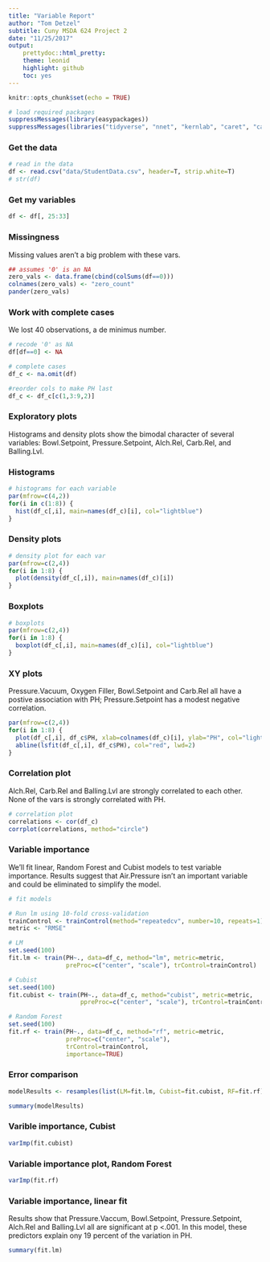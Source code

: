 ```yaml
---
title: "Variable Report"
author: "Tom Detzel"
subtitle: Cuny MSDA 624 Project 2
date: "11/25/2017"
output:
    prettydoc::html_pretty:
    theme: leonid
    highlight: github
    toc: yes
---
```


```r
knitr::opts_chunk$set(echo = TRUE)

# load required packages
suppressMessages(library(easypackages))
suppressMessages(libraries("tidyverse", "nnet", "kernlab", "caret", "car", "earth", "pander", "randomForest", "mlbench","ModelMetrics", "lars", "MASS", "stats", "pls", "psych", "corrplot", "Hmisc", "mi", "betareg", "mice", "rpart", "party", "partykit", "gbm", "ipred", "VIM"))

```

### Get the data

```r

# read in the data
df <- read.csv("data/StudentData.csv", header=T, strip.white=T)
# str(df)

```

### Get my variables

```r
df <- df[, 25:33]

```

### Missingness  

Missing values aren't a big problem with these vars.

```r
## assumes '0' is an NA
zero_vals <- data.frame(cbind(colSums(df==0)))
colnames(zero_vals) <- "zero_count"
pander(zero_vals)

```

### Work with complete cases  
  
We lost 40 observations, a de minimus number. 

```r

# recode '0' as NA
df[df==0] <- NA

# complete cases
df_c <- na.omit(df) 

#reorder cols to make PH last
df_c <- df_c[c(1,3:9,2)]

```

### Exploratory plots

Histograms and density plots show the bimodal character of several variables: Bowl.Setpoint, Pressure.Setpoint, Alch.Rel, Carb.Rel, and Balling.Lvl.

### Histograms

```r

# histograms for each variable
par(mfrow=c(4,2))
for(i in c(1:8)) {
  hist(df_c[,i], main=names(df_c)[i], col="lightblue")
}

```

### Density plots

```r

# density plot for each var
par(mfrow=c(2,4))
for(i in 1:8) {
  plot(density(df_c[,i]), main=names(df_c)[i])
}

```

### Boxplots

```r
# boxplots
par(mfrow=c(2,4))
for(i in 1:8) {
  boxplot(df_c[,i], main=names(df_c)[i], col="lightblue")
}
```

### XY plots

Pressure.Vacuum, Oxygen Filler, Bowl.Setpoint and Carb.Rel all have a postive association with PH; Pressure.Setpoint has a modest negative correlation.

```r

par(mfrow=c(2,4))
for(i in 1:8) {
  plot(df_c[,i], df_c$PH, xlab=colnames(df_c)[i], ylab="PH", col="lightblue")
  abline(lsfit(df_c[,i], df_c$PH), col="red", lwd=2)
}
```

### Correlation plot
  
Alch.Rel, Carb.Rel and Balling.Lvl are strongly correlated to each other. None of the vars is strongly correlated with PH.

```r

# correlation plot 
correlations <- cor(df_c)
corrplot(correlations, method="circle")

```

### Variable importance

We'll fit linear, Random Forest and Cubist models to test variable importance. Results suggest that Air.Pressure isn't an important variable and could be eliminated to simplify the model.
  
```r
# fit models

# Run lm using 10-fold cross-validation
trainControl <- trainControl(method="repeatedcv", number=10, repeats=1)
metric <- "RMSE"

# LM
set.seed(100)
fit.lm <- train(PH~., data=df_c, method="lm", metric=metric,
                preProc=c("center", "scale"), trControl=trainControl)

# Cubist
set.seed(100)
fit.cubist <- train(PH~., data=df_c, method="cubist", metric=metric,
                    ppreProc=c("center", "scale"), trControl=trainControl)

# Random Forest
set.seed(100)
fit.rf <- train(PH~., data=df_c, method="rf", metric=metric,
                preProc=c("center", "scale"),
                trControl=trainControl,
                importance=TRUE)

```

### Error comparison

```r

modelResults <- resamples(list(LM=fit.lm, Cubist=fit.cubist, RF=fit.rf))

summary(modelResults)

```

### Varible importance, Cubist

```r

varImp(fit.cubist)

```

### Variable importance plot, Random Forest

```r

varImp(fit.rf)

```

### Variable importance, linear fit

Results show that Pressure.Vaccum, Bowl.Setpoint, Pressure.Setpoint, Alch.Rel and Balling.Lvl all are significant at p <.001. In this model, these predictors explain ony 19 percent of the variation in PH.

```r
summary(fit.lm)
```


